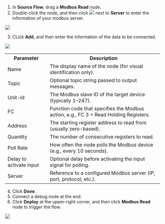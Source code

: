 1. In **Source Flow**, drag a **Modbus Read** node.
2. Double-click the node, and then click <img src="http://communityimage2.oss-cn-hangzhou.aliyuncs.com/84.png" /> next to **Server** to enter the information of your modbus server.

<img width={300} src="http://communityimage2.oss-cn-hangzhou.aliyuncs.com/89.png" />

3. CLick **Add**, and then enter the information of the data to be connected.

<img width={300} src="http://communityimage2.oss-cn-hangzhou.aliyuncs.com/90.png" />

<table>
  <tr>
    <th>Parameter</th>
    <th>Description</th>
  </tr>
  <tr>
    <td>Name</td>
    <td>The display name of the node (for visual identification only).</td>
  </tr>
  <tr>
    <td>Topic</td>
    <td>Optional topic string passed to output messages.</td>
  </tr>
  <tr>
    <td>Unit-Id</td>
    <td>The Modbus slave ID of the target device (typically 1–247).</td>
  </tr>
  <tr>
    <td>FC</td>
    <td>Function code that specifies the Modbus action, e.g., FC 3 = Read Holding Registers.</td>
  </tr>
  <tr>
    <td>Address</td>
    <td>The starting register address to read from (usually zero-based).</td>
  </tr>
  <tr>
    <td>Quantity</td>
    <td>The number of consecutive registers to read.</td>
  </tr>
  <tr>
    <td>Poll Rate</td>
    <td>How often the node polls the Modbus device (e.g., every 10 seconds).</td>
  </tr>
  <tr>
    <td>Delay to activate input</td>
    <td>Optional delay before activating the input signal for polling.</td>
  </tr>
  <tr>
    <td>Server</td>
    <td>Reference to a configured Modbus server (IP, port, protocol, etc.).</td>
  </tr>
</table>

4. Click **Done**.
5. Connect a debug node at the end.
6. Click **Deploy** at the upper-right corner, and then click **Modbus Read** node to trigger the flow.

<img width={600} src="http://communityimage2.oss-cn-hangzhou.aliyuncs.com/91.png" />

